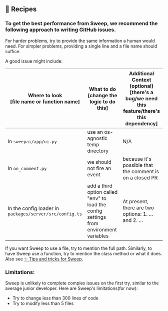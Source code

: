 ## 🍲 Recipes
### To get the best performance from Sweep, we recommend the following approach to writing GitHub issues.
For harder problems, try to provide the same information a human would need. For simpler problems, providing a single line and a file name should suffice.

A good issue might include:

| Where to look <br> **[file name or function name]**     | What to do <br> **[change the logic to do this]**                                      | Additional Context (optional) <br> **[there's a bug/we need this feature/there's this dependency]** |
|---------------------------------------------------------|----------------------------------------------------------------------------------------|-----------------------------------------------------------------------------------------------------|
| In `sweepai/app/ui.py`                                  | use an os-agnostic temp directory                                                      | N/A                                                                                                 |
| In `on_comment.py`                                      | we should not fire an event                                                            | because it's possible that the comment is on a closed PR                                            |
| In the config loader in `packages/server/src/config.ts` | add a third option called "env" to load the config settings from environment variables | At present, there are two options:  1. ... and 2. ...                                               |

If you want Sweep to use a file, try to mention the full path. Similarly, to have Sweep use a function, try to mention the class method or what it does. Also see [✨ Tips and tricks for Sweep](https://docs.sweep.dev/tricks).

### Limitations:
Sweep is unlikely to complete complex issues on the first try, similar to the average junior developer. Here are Sweep's limitations(for now):
- Try to change less than 300 lines of code
- Try to modify less than 5 files